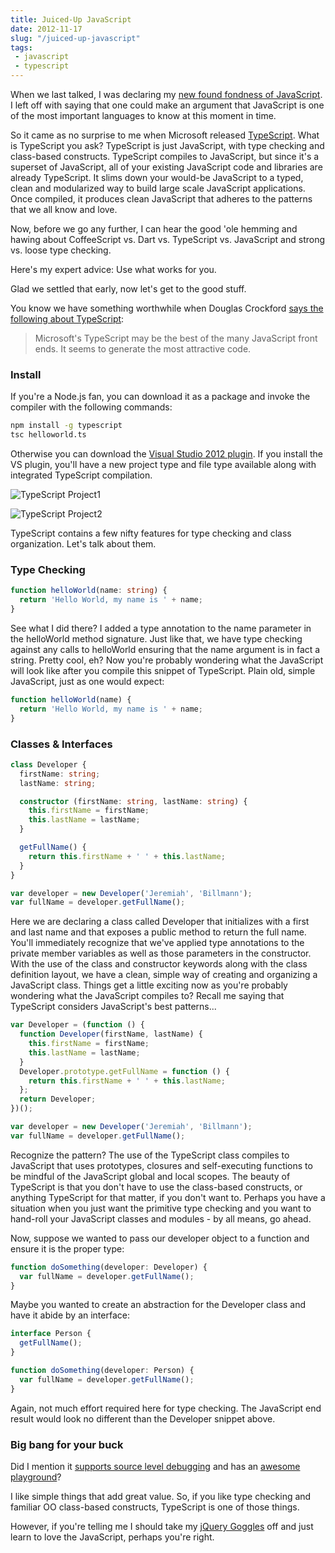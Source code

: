 ```yaml
---
title: Juiced-Up JavaScript
date: 2012-11-17
slug: "/juiced-up-javascript"
tags:
 - javascript
 - typescript
---
```


When we last talked, I was declaring my [new found fondness of JavaScript](https://www.jbillmann.com/jquery-goggles).  I left off with saying that one could make an argument that JavaScript is one of the most important languages to know at this moment in time.

So it came as no surprise to me when Microsoft released [TypeScript](http://www.typescriptlang.org/).  What is TypeScript you ask?  TypeScript is just JavaScript, with type checking and class-based constructs.  TypeScript compiles to JavaScript, but since it's a superset of JavaScript, all of your existing JavaScript code and libraries are already TypeScript.  It slims down your would-be JavaScript to a typed, clean and modularized way to build large scale JavaScript applications.  Once compiled, it produces clean JavaScript that adheres to the patterns that we all know and love.

Now, before we go any further, I can hear the good 'ole hemming and hawing about CoffeeScript vs. Dart vs. TypeScript vs. JavaScript and strong vs. loose type checking.

Here's my expert advice:  Use what works for you.

Glad we settled that early, now let's get to the good stuff.

You know we have something worthwhile when Douglas Crockford [says the following about TypeScript](https://plus.google.com/118095276221607585885/posts/MgzNUSTwjRt):

> Microsoft's TypeScript may be the best of the many JavaScript front ends. It seems to generate the most attractive code.

### Install

If you're a Node.js fan, you can download it as a package and invoke the compiler with the following commands:

```sh
npm install -g typescript
tsc helloworld.ts
```

Otherwise you can download the [Visual Studio 2012 plugin](http://www.microsoft.com/en-us/download/details.aspx?id=34790).  If you install the VS plugin, you'll have a new project type and file type available along with integrated TypeScript compilation.

![TypeScript Project1](./typescript-application.png)

![TypeScript Project2](./typescript-file.png)

TypeScript contains a few nifty features for type checking and class organization.  Let's talk about them.

### Type Checking 

```ts
function helloWorld(name: string) {
  return 'Hello World, my name is ' + name;
}
```

See what I did there?  I added a type annotation to the name parameter in the helloWorld method signature.  Just like that, we have type checking against any calls to helloWorld ensuring that the name argument is in fact a string.  Pretty cool, eh?  Now you're probably wondering what the JavaScript will look like after you compile this snippet of TypeScript.  Plain old, simple JavaScript, just as one would expect:

```js
function helloWorld(name) {
  return 'Hello World, my name is ' + name;
}
```

### Classes & Interfaces

```ts
class Developer {
  firstName: string;
  lastName: string;

  constructor (firstName: string, lastName: string) {
    this.firstName = firstName;
    this.lastName = lastName;
  }

  getFullName() {
    return this.firstName + ' ' + this.lastName;
  }
}

var developer = new Developer('Jeremiah', 'Billmann');
var fullName = developer.getFullName();
```

Here we are declaring a class called Developer that initializes with a first and last name and that exposes a public method to return the full name.  You'll immediately recognize that we've applied type annotations to the private member variables as well as those parameters in the constructor.  With the use of the class and constructor keywords along with the class definition layout, we have a clean, simple way of creating and organizing a JavaScript class.  Things get a little exciting now as you're probably wondering what the JavaScript compiles to?  Recall me saying that TypeScript considers JavaScript's best patterns... 

```js
var Developer = (function () {
  function Developer(firstName, lastName) {
    this.firstName = firstName;
    this.lastName = lastName;
  }
  Developer.prototype.getFullName = function () {
    return this.firstName + ' ' + this.lastName;
  };
  return Developer;
})();

var developer = new Developer('Jeremiah', 'Billmann');
var fullName = developer.getFullName();
```

Recognize the pattern? The use of the TypeScript class compiles to JavaScript that uses prototypes, closures and self-executing functions to be mindful of the JavaScript global and local scopes.  The beauty of TypeScript is that you don't have to use the class-based constructs, or anything TypeScript for that matter, if you don't want to.  Perhaps you have a situation when you just want the primitive type checking and you want to hand-roll your JavaScript classes and modules - by all means, go ahead.

Now, suppose we wanted to pass our developer object to a function and ensure it is the proper type:

```ts
function doSomething(developer: Developer) {
  var fullName = developer.getFullName();
}
```

Maybe you wanted to create an abstraction for the Developer class and have it abide by an interface:

```ts
interface Person {
  getFullName();
}

function doSomething(developer: Person) {
  var fullName = developer.getFullName();
}
```

Again, not much effort required here for type checking.  The JavaScript end result would look no different than the Developer snippet above.

### Big bang for your buck

Did I mention it [supports source level debugging](http://blogs.msdn.com/b/typescript/archive/2012/11/15/announcing-typescript-0-8-1.aspx) and has an [awesome playground](http://www.typescriptlang.org/Playground/)?

I like simple things that add great value.  So, if you like type checking and familiar OO class-based constructs, TypeScript is one of those things. 

However, if you're telling me I should take my [jQuery Goggles](https://www.jbillmann.com/jquery-goggles) off and just learn to love the JavaScript, perhaps you're right.